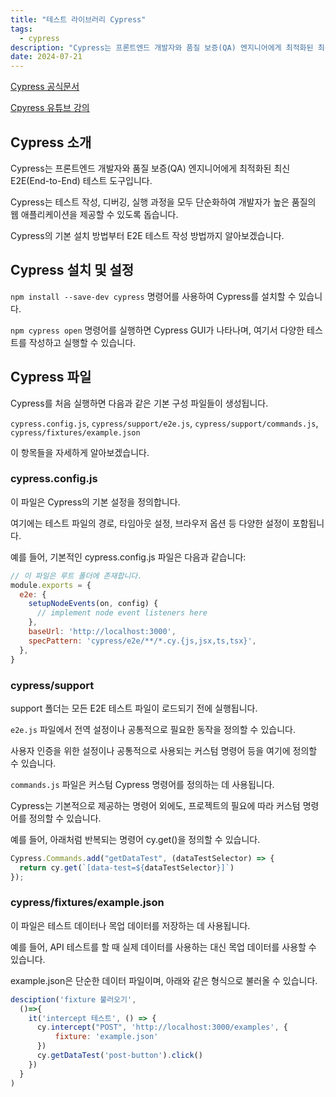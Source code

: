 ```yaml
---
title: "테스트 라이브러리 Cypress"
tags:
  - cypress
description: "Cypress는 프론트엔드 개발자와 품질 보증(QA) 엔지니어에게 최적화된 최신 E2E(End-to-End) 테스트 도구입니다."
date: 2024-07-21
---
```


[Cypress 공식문서](https://docs.cypress.io/guides/overview/why-cypress 'cypress docs')

[Cpyress 유튜브 강의](https://www.youtube.com/watch?v=u8vMu7viCm8&t=864s&ab_channel=freeCodeCamp.org 'cypress 유튜브')

## Cypress 소개

Cypress는 프론트엔드 개발자와 품질 보증(QA) 엔지니어에게 최적화된 최신 E2E(End-to-End) 테스트 도구입니다.

Cypress는 테스트 작성, 디버깅, 실행 과정을 모두 단순화하여 개발자가 높은 품질의 웹 애플리케이션을 제공할 수 있도록 돕습니다.

Cypress의 기본 설치 방법부터 E2E 테스트 작성 방법까지 알아보겠습니다.

## Cypress 설치 및 설정

`npm install --save-dev cypress` 명령어를 사용하여 Cypress를 설치할 수 있습니다.

`npm cypress open` 명령어를 실행하면 Cypress GUI가 나타나며, 여기서 다양한 테스트를 작성하고 실행할 수 있습니다.

## Cypress 파일

Cypress를 처음 실행하면 다음과 같은 기본 구성 파일들이 생성됩니다.

`cypress.config.js`, `cypress/support/e2e.js`, `cypress/support/commands.js`, `cypress/fixtures/example.json`

이 항목들을 자세하게 알아보겠습니다.

### cypress.config.js

이 파일은 Cypress의 기본 설정을 정의합니다.

여기에는 테스트 파일의 경로, 타임아웃 설정, 브라우저 옵션 등 다양한 설정이 포함됩니다.

예를 들어, 기본적인 cypress.config.js 파일은 다음과 같습니다:

```javascript:cypress.config.js
// 이 파일은 루트 폴더에 존재합니다.
module.exports = {
  e2e: {
    setupNodeEvents(on, config) {
      // implement node event listeners here
    },
    baseUrl: 'http://localhost:3000',
    specPattern: 'cypress/e2e/**/*.cy.{js,jsx,ts,tsx}',
  },
}
```

### cypress/support

support 폴더는 모든 E2E 테스트 파일이 로드되기 전에 실행됩니다.

`e2e.js` 파일에서 전역 설정이나 공통적으로 필요한 동작을 정의할 수 있습니다.

사용자 인증을 위한 설정이나 공통적으로 사용되는 커스텀 명령어 등을 여기에 정의할 수 있습니다.

`commands.js` 파일은 커스텀 Cypress 명령어를 정의하는 데 사용됩니다.

Cypress는 기본적으로 제공하는 명령어 외에도, 프로젝트의 필요에 따라 커스텀 명령어를 정의할 수 있습니다.

예를 들어, 아래처럼 반복되는 명령어 cy.get()을 정의할 수 있습니다.

```javascript:cypress/support/commands.js
Cypress.Commands.add("getDataTest", (dataTestSelector) => {
  return cy.get(`[data-test=${dataTestSelector}]`)
});
```

### cypress/fixtures/example.json

이 파일은 테스트 데이터나 목업 데이터를 저장하는 데 사용됩니다.

예를 들어, API 테스트를 할 때 실제 데이터를 사용하는 대신 목업 데이터를 사용할 수 있습니다.

example.json은 단순한 데이터 파일이며, 아래와 같은 형식으로 불러올 수 있습니다.

```javascript:cypress/e2e/xx.cy.js
desciption('fixture 불러오기',
  ()=>{
    it('intercept 테스트', () => {
      cy.intercept("POST", 'http://localhost:3000/examples', {
          fixture: 'example.json'
      })
      cy.getDataTest('post-button').click()
    })
  }
)
```
